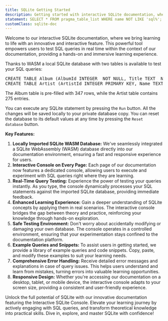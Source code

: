 ```yaml
---
title: SQLite Getting Started
description: Getting started with interactive SQLite documentation, where we bring learning to life with an innovative and interactive feature.
statement: SELECT * FROM pragma_table_list WHERE name NOT LIKE 'sql%';
customClass: sqlite-doc
---
```


Welcome to our interactive SQLite documentation, where we bring learning to life with an innovative and interactive feature.
This powerful tool empowers users to test SQL queries in real time within the context of our documentation, providing a hands-on and immersive learning experience.

Thanks to WASM a local SQLite database with two tables is available to test your SQL queries:

<pre>
CREATE TABLE Album (AlbumId INTEGER  NOT NULL, Title TEXT  NOT NULL, ArtistId INTEGER  NOT NULL);
CREATE TABLE Artist (ArtistId INTEGER PRIMARY KEY, Name TEXT);
</pre>

The Album table is pre-filled with 347 rows, while the Artist table contains 275 entries.

You can execute any SQLite statement by pressing the `Run` button.
All the changes will be saved locally to your private database copy.
You can reset the database to its default values at any time by pressing the `Reset database` button.

**Key Features:**

1. **Locally Imported SQLite WASM Database:** We've seamlessly integrated a SQLite WebAssembly (WASM) database directly into our documentation environment, ensuring a fast and responsive experience for users.
2. **Interactive Console on Every Page:** Each page of our documentation now features a dedicated console, allowing users to execute and experiment with SQL queries right where they are learning.
3. **Real-Time Query Testing:** Experience the power of testing your queries instantly. As you type, the console dynamically processes your SQL statements against the imported SQLite database, providing immediate feedback.
4. **Enhanced Learning Experience:** Gain a deeper understanding of SQLite concepts by applying them in real scenarios. The interactive console bridges the gap between theory and practice, reinforcing your knowledge through hands-on exploration.
5. **Safe Testing Environment:** Don't worry about accidentally modifying or damaging your own database. The console operates in a controlled environment, ensuring that your experimentation stays confined to the documentation platform.
6. **Example Queries and Snippets:** To assist users in getting started, we provide a library of example queries and code snippets. Copy, paste, and modify these examples to suit your learning needs.
7. **Comprehensive Error Handling:** Receive detailed error messages and explanations in case of query issues. This helps users understand and learn from mistakes, turning errors into valuable learning opportunities.
8. **Responsive Design:** Whether you're accessing our documentation on a desktop, tablet, or mobile device, the interactive console adapts to your screen size, providing a consistent and user-friendly experience.

Unlock the full potential of SQLite with our innovative documentation featuring the Interactive SQLite Console. Elevate your learning journey by actively engaging with SQL queries, and transform theoretical knowledge into practical skills. Dive in, explore, and master SQLite with confidence!

